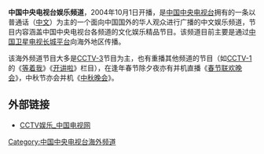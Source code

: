 {{TV channel|[[中国中央电视台|中国中央电视台]]}}
{{distinguish|中国中央电视台文艺频道|中国中央电视台综艺频道}}
{{頻道資訊
| 頻道名稱 = 中国中央电视-{台}-娱乐频道
| 頻道圖片檔案 = CCTV Entertainment Channel Logo.png
| 頻道圖片尺寸 = 200px
| 頻道圖片名稱 = 中国中央电视-{台}-娱乐频道标识
| 所屬國家 = {{CHN}}
| 總部所在 = {{PRC}}[[北京市|北京市]]
| 播放地區 =海外各地
| 開播日期 = 2004年10月1日
| 頻道語言 = 普通话
| 頻道呼號 = CCTV-娱乐
| 頻道口號 =风起云动，娱乐先行
| 頻道類別 = 综合娱乐
| 視頻格式 = 数字： [[480i|480i]] [[縱橫比_(圖像)|16:9]]
| 擁有者 = [[中国中央电视台|中国中央电视台]]
| 有線電視供應商01 = [[澳門基本電視頻道|澳門基本電視頻道]]
| 有線電視頻道數01 = 數碼112頻道
| 衛星電視供應商01 =中国卫星电视长城平台
| 衛星電視頻道數01 =CCTV-娱乐
}}
'''中国中央电视台娱乐频道'''，2004年10月1日开播，是[[中国中央电视台|中国中央电视台]]拥有的一条以普通话（[[汉语|中文]]）为主的一个面向中国国外的华人观众进行广播的中文娱乐频道，节目内容涵盖中国中央电视台各频道的文化娱乐精品节目。该频道目前主要是通过[[长城平台|中国卫星电视长城平台]]向海外地区传播。

该海外频道节目大多是[[CCTV-3|CCTV-3]]节目为主，也有重播其他频道的节目（如[[CCTV-1|CCTV-1]]的《[[等着我|等着我]]》《[[开讲啦|开讲啦]]》栏目），在逢年春节除夕夜亦有并机直播《[[春节联欢晚会|春节联欢晚会]]》，中秋节亦会并机《[[中央广播电视总台中秋晚会|中秋晚会]]》。

==外部链接==
*[http://www.tv.cn/yule/ CCTV娱乐_中国电视网]{{Wayback|url=http://www.tv.cn/yule/ |date=20150206115022 }}

{{CCTV}}
{{中国电视小作品}}

[[Category:中国中央电视台海外频道|Category:中国中央电视台海外频道]]